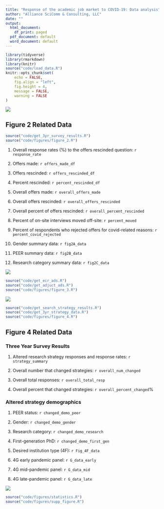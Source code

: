 ```yaml
---
title: "Response of the academic job market to COVID-19: Data analysis"
author: "Alliance SciComm & Consulting, LLC"
date: ""
output:
  html_document:
    df_print: paged
  pdf_document: default
  word_document: default
---
```


```r
library(tidyverse)
library(rmarkdown)
library(knitr)
source("code/load_data.R")
knitr::opts_chunk$set(
	echo = FALSE,
	fig.align = "left",
	fig.height = 4,
	message = FALSE,
	warning = FALSE
)
```
![]("figures/Figure_1_072023.png")

## Figure 2 Related Data
```r
source("code/get_3yr_survey_results.R")
source("code/figures/figure_2.R")
```
1. Overall response rates (%) to the offers rescinded question: `r response_rate`

1. Offers made: `r offers_made_df`

1. Offers rescinded: `r offers_rescinded_df`

1. Percent rescinded: `r percent_rescinded_df`

1. Overall offers made: `r overall_offers_made`

1. Overall offers rescinded: `r overall_offers_rescinded`

1. Overall percent of offers rescinded: `r overall_percent_rescinded`

1. Percent of on-site interviews moved off-site: `r percent_moved`

1. Percent of respondents who rejected offers for covid-related reasons: `r percent_covid_rejected`

1. Gender summary data: `r fig2A_data`

1. PEER summary data: `r fig2B_data`

1. Research category summary data: `r fig2C_data`

![]("figures/Figure_2.png")

```r
source("code/get_ecr_ads.R")
source("code/get_adjuct_ads.R")
source("code/figures/figure_3.R")
```
![]("figures/Figure_3.png")

```r
source("code/get_search_strategy_results.R")
source("code/get_3yr_strategy_data.R")
source("code/figures/figure_4.R")
```
## Figure 4 Related Data

### Three Year Survey Results

1. Altered research strategy responses and response rates: `r strategy_summary`

1. Overall number that changed strategies: `r overall_num_changed`

1. Overall total responses: `r overall_total_resp`

1. Overall percent that changed strategies: `r overall_percent_changed`%

### Altered strategy demographics

1. PEER status: `r changed_demo_peer`

1. Gender: `r changed_demo_gender`

1. Research category: `r changed_demo_research` 

1. First-generation PhD: `r changed_demo_first_gen`

1. Desired institution type (4F): `r Fig_4F_data`

1. 4G early pandemic panel: `r G_data_early`

1. 4G mid-pandemic panel: `r G_data_mid`

1. 4G late-pandemic panel: `r G_data_late`

![]("figures/Figure_4.png")
```r
source("code/figures/statistics.R")
source("code/figures/supp_figure.R")
```